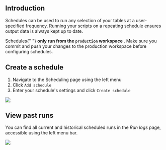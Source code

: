 

## Introduction

Schedules can be used to run any selection of your tables at a user-specified frequency. Running your scripts on a repeating schedule ensures output data is always kept up to date.

<div className="bp3-callout bp3-icon-info-sign bp3-intent-warning" markdown="1">
  Schedules{" "}
  <b>
    only run from the <code>production</code> workspace
  </b>
  . Make sure you commit and push your changes to the production workspace before configuring schedules.
</div>

## Create a schedule

1. Navigate to the Scheduling page using the left menu
2. Click `Add schedule`
3. Enter your schedule's settings and click `Create schedule`

<ScreenshotWrapper>
<img
  src="/static/images/platform_guides/scheduling/create_schedule.png"
  style={{ width: "100%" }}
/>
</ScreenshotWrapper>

## View past runs

You can find all current and historical scheduled runs in the _Run logs_ page, accessible using the left menu bar.

<ScreenshotWrapper>
<img
  src="/static/images/platform_guides/scheduling/run_logs.png"
  style={{ width: "100%" }}
/>
</ScreenshotWrapper>